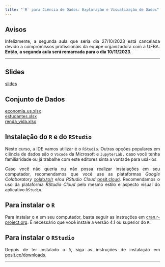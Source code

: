 ```yaml
---
title: "`R` para Ciência de Dados: Exploração e Visualização de Dados"
---
```


<div style="text-align:justify">

# Avisos

Infelizmente, a segunda aula que seria dia 27/10/2023 está cancelada devido a compromissos profissionais da equipe organizadora com a UFBA. **Então, a segunda aula será remarcada para o dia 10/11/2023.**

---

## Slides

[slides](aula.pdf){target="_blank"}

## Conjunto de Dados

[economia_us.xlsx](economia_us.xlsx)<br>
[estudantes.xlsx](estudantes.xlsx)<br>
[renda_vida.xlsx](renda_vida.xlsx)

## Instalação do `R` e do `RStudio`

Neste curso, a IDE vamos utilizar é o `RStudio`. Outras opções populares em ciência de dados são o `VScode` da Microsoft e `JupyterLab,` caso você tenha familiaridade ou já trabalhe com este editores sinta a vontade para usá-los.

Caso você não queria ou não possa realizar instalações em seu computador, recomendamos que você use as plataformas *Google Colaboratory* [colab.to/r](https://colab.to/r) e/ou *RStudio Cloud* [posit.cloud](https://posit.cloud/). Recomendamos o uso da plataforma *RStudio Cloud* pelo mesmo estilo e aspecto visual do aplicativo `RStudio`.

## Para instalar o `R`

Para instalar o `R` em seu computador, basta seguir as instruções em [cran.r-project.org](https://cran.r-project.org/). É necessário que você instale a versão 4.1 ou superior do `R`.

## Para instalar o `RStudio`

Depois de ter instalado o `R`, siga as instruções de instalação em [posit.co/downloads](https://posit.co/downloads/).

</div>

---
